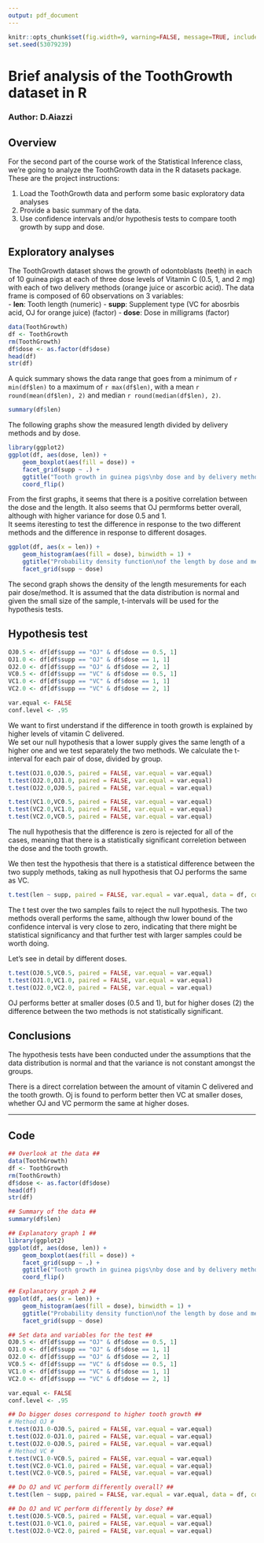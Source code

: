 ```yaml
---
output: pdf_document
---
```

```r
knitr::opts_chunk$set(fig.width=9, warning=FALSE, message=TRUE, include=TRUE, echo=FALSE)
set.seed(53079239)
```
# Brief analysis of the ToothGrowth dataset in R #  
### Author: D.Aiazzi ###  
## Overview ##  
For the second part of the course work of the Statistical Inference class, we're going to analyze the ToothGrowth data in the R datasets package. These are the project instructions: 

1. Load the ToothGrowth data and perform some basic exploratory data analyses 
2. Provide a basic summary of the data.
3. Use confidence intervals and/or hypothesis tests to compare tooth growth by supp and dose. 
    
## Exploratory analyses ##

The ToothGrowth dataset shows the growth of odontoblasts (teeth) in each of 10 guinea pigs at each of three dose levels of Vitamin C (0.5, 1, and 2 mg) with each of two delivery methods (orange juice or ascorbic acid). 
The data frame is composed of 60 observations on 3 variables:  
- **len**: 	Tooth length (numeric)
- **supp**: Supplement type (VC for abosrbis acid, OJ for orange juice) (factor) 
- **dose**: Dose in milligrams (factor) 

```r
data(ToothGrowth)
df <- ToothGrowth
rm(ToothGrowth)
df$dose <- as.factor(df$dose)
head(df)
str(df)
```

A quick summary shows the data range that goes from a minimum of `r min(df$len)` to a maximum of `r max(df$len)`, with a mean `r round(mean(df$len), 2)` and median `r round(median(df$len), 2)`.    

```r
summary(df$len)
```

The following graphs show the measured length divided by delivery methods and by dose. 

```r
library(ggplot2)
ggplot(df, aes(dose, len)) + 
    geom_boxplot(aes(fill = dose)) +
    facet_grid(supp ~ .) +
    ggtitle("Tooth growth in guinea pigs\nby dose and by delivery method of vitamin C") +
    coord_flip()
```

From the first graphs, it seems that there is a positive correlation between the dose and the length. It also seems that OJ permforms better overall, although with higher variance for dose 0.5 and 1.  
It seems iteresting to test the difference in response to the two different methods and the difference in response to different dosages.  

```r
ggplot(df, aes(x = len)) +
    geom_histogram(aes(fill = dose), binwidth = 1) +
    ggtitle("Probability density function\nof the length by dose and method") +
    facet_grid(supp ~ dose)
```

The second graph shows the density of the length mesurements for each pair dose/method.
It is assumed that the data distribution is normal and given the small size of the sample, t-intervals will be used for the hypothesis tests.  

## Hypothesis test ##   

```r
OJ0.5 <- df[df$supp == "OJ" & df$dose == 0.5, 1]
OJ1.0 <- df[df$supp == "OJ" & df$dose == 1, 1]
OJ2.0 <- df[df$supp == "OJ" & df$dose == 2, 1]
VC0.5 <- df[df$supp == "VC" & df$dose == 0.5, 1]
VC1.0 <- df[df$supp == "VC" & df$dose == 1, 1]
VC2.0 <- df[df$supp == "VC" & df$dose == 2, 1]

var.equal <- FALSE
conf.level <- .95
```

We want to first understand if the difference in tooth growth is explained by higher levels of vitamin C delivered.  
We set our null hypothesis that a lower supply gives the same length of a higher one and we test separately the two methods. We calculate the t-interval for each pair of dose, divided by group. 

```r
t.test(OJ1.0,OJ0.5, paired = FALSE, var.equal = var.equal)
t.test(OJ2.0,OJ1.0, paired = FALSE, var.equal = var.equal)
t.test(OJ2.0,OJ0.5, paired = FALSE, var.equal = var.equal)

t.test(VC1.0,VC0.5, paired = FALSE, var.equal = var.equal)
t.test(VC2.0,VC1.0, paired = FALSE, var.equal = var.equal)
t.test(VC2.0,VC0.5, paired = FALSE, var.equal = var.equal)
```

The null hypothesis that the difference is zero is rejected for all of the cases, meaning that there is a statistically significant correletion between the dose and the tooth growth.

We then test the hypothesis that there is a statistical difference between the two supply methods, taking as null hypothesis that OJ performs the same as VC.

```r
t.test(len ~ supp, paired = FALSE, var.equal = var.equal, data = df, conf.level = conf.level)
```

The t test over the two samples fails to reject the null hypothesis. The two methods overall performs the same, although thw lower bound of the confidence interval is very close to zero, indicating that there might be statistical significancy and that further test with larger samples could be worth doing.  

Let's see in detail by different doses.

```r
t.test(OJ0.5,VC0.5, paired = FALSE, var.equal = var.equal)
t.test(OJ1.0,VC1.0, paired = FALSE, var.equal = var.equal)
t.test(OJ2.0,VC2.0, paired = FALSE, var.equal = var.equal)
```

OJ performs better at smaller doses (0.5 and 1), but for higher doses (2) the difference between the two methods is not statistically significant.

## Conclusions ##
The hypothesis tests have been conducted under the assumptions that the data distribution is normal and that the variance is not constant amongst the groups.    

There is a direct correlation between the amount of vitamin C delivered and the tooth growth. Oj is found to perform better then VC at smaller doses, whether OJ and VC permorm the same at higher doses.
 
 ***
 
## Code ##

```r
## Overlook at the data ##
data(ToothGrowth)
df <- ToothGrowth
rm(ToothGrowth)
df$dose <- as.factor(df$dose)
head(df)
str(df)

## Summary of the data ##
summary(df$len)

## Explanatory graph 1 ##
library(ggplot2)
ggplot(df, aes(dose, len)) + 
    geom_boxplot(aes(fill = dose)) +
    facet_grid(supp ~ .) +
    ggtitle("Tooth growth in guinea pigs\nby dose and by delivery method of vitamin C") +
    coord_flip()

## Explanatory graph 2 ##
ggplot(df, aes(x = len)) +
    geom_histogram(aes(fill = dose), binwidth = 1) +
    ggtitle("Probability density function\nof the length by dose and method") +
    facet_grid(supp ~ dose)

## Set data and variables for the test ##
OJ0.5 <- df[df$supp == "OJ" & df$dose == 0.5, 1]
OJ1.0 <- df[df$supp == "OJ" & df$dose == 1, 1]
OJ2.0 <- df[df$supp == "OJ" & df$dose == 2, 1]
VC0.5 <- df[df$supp == "VC" & df$dose == 0.5, 1]
VC1.0 <- df[df$supp == "VC" & df$dose == 1, 1]
VC2.0 <- df[df$supp == "VC" & df$dose == 2, 1]

var.equal <- FALSE
conf.level <- .95

## Do bigger doses correspond to higher tooth growth ##
# Method OJ #
t.test(OJ1.0-OJ0.5, paired = FALSE, var.equal = var.equal)
t.test(OJ2.0-OJ1.0, paired = FALSE, var.equal = var.equal)
t.test(OJ2.0-OJ0.5, paired = FALSE, var.equal = var.equal)
# Method VC #
t.test(VC1.0-VC0.5, paired = FALSE, var.equal = var.equal)
t.test(VC2.0-VC1.0, paired = FALSE, var.equal = var.equal)
t.test(VC2.0-VC0.5, paired = FALSE, var.equal = var.equal)

## Do OJ and VC perform differently overall? ##
t.test(len ~ supp, paired = FALSE, var.equal = var.equal, data = df, conf.level = conf.level)

## Do OJ and VC perform differently by dose? ##
t.test(OJ0.5-VC0.5, paired = FALSE, var.equal = var.equal)
t.test(OJ1.0-VC1.0, paired = FALSE, var.equal = var.equal)
t.test(OJ2.0-VC2.0, paired = FALSE, var.equal = var.equal)
```



